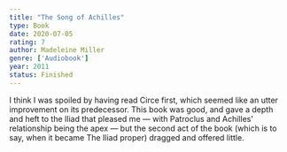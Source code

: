 ```yaml
---
title: "The Song of Achilles"
type: Book
date: 2020-07-05
rating: 7
author: Madeleine Miller
genre: ['Audiobook']
year: 2011
status: Finished
---
```


I think I was spoiled by having read Circe first, which seemed like an utter improvement on its predecessor.  This book was good, and gave a depth and heft to the Iliad that pleased me — with Patroclus and Achilles' relationship being the apex — but the second act of the book (which is to say, when it became The Iliad proper) dragged and offered little.
